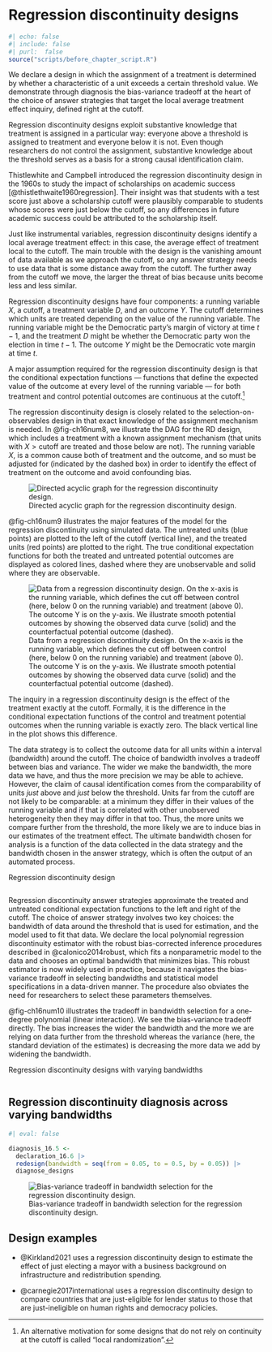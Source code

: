 # Regression discontinuity designs {.unnumbered}

```r
#| echo: false
#| include: false
#| purl:  false
source("scripts/before_chapter_script.R")
```

:::: {.ddbox}

We declare a design in which the assignment of a treatment is determined by whether a characteristic of a unit exceeds a certain threshold value. We demonstrate through diagnosis the bias-variance tradeoff at the heart of the choice of answer strategies that target the local average treatment effect inquiry, defined right at the cutoff.

::::

Regression discontinuity designs exploit substantive knowledge that treatment is assigned in a particular way: everyone above a threshold is assigned to treatment and everyone below it is not. Even though researchers do not control the assignment, substantive knowledge about the threshold serves as a basis for a strong causal identification claim.

Thistlewhite and Campbell introduced the regression discontinuity design in the 1960s to study the impact of scholarships on academic success [@thistlethwaite1960regression]. Their insight was that students with a test score just above a scholarship cutoff were plausibly comparable to students whose scores were just below the cutoff, so any differences in future academic success could be attributed to the scholarship itself.

Just like instrumental variables, regression discontinuity designs identify a local average treatment effect: in this case, the average effect of treatment local to the cutoff. The main trouble with the design is the vanishing amount of data available as we approach the cutoff, so any answer strategy needs to use data that is some distance away from the cutoff. The further away from the cutoff we move, the larger the threat of bias because units become less and less similar.

Regression discontinuity designs have four components: a running variable $X$, a cutoff, a treatment variable $D$, and an outcome $Y$. The cutoff determines which units are treated depending on the value of the running variable. The running variable might be the Democratic party's margin of victory at time $t-1$, and the treatment $D$ might be whether the Democratic party won the election in time $t-1$. The outcome $Y$ might be the Democratic vote margin at time $t$. 
    
A major assumption required for the regression discontinuity design is that the conditional expectation functions --- functions that define the expected value of the outcome at every level of the running variable --- for both treatment and control potential outcomes are continuous at the cutoff.^[An alternative motivation for some designs that do not rely on continuity at the cutoff is called "local randomization".] 

The regression discontinuity design is closely related to the selection-on-observables design in that exact knowledge of the assignment mechanism is needed. In @fig-ch16num8, we illustrate the DAG for the RD design, which includes a treatment with a known assignment mechanism (that units with $X>\mathrm{cutoff}$ are treated and those below are not). The running variable $X$, is a common cause both of treatment and the outcome, and so must be adjusted for (indicated by the dashed box) in order to identify the effect of treatment on the outcome and avoid confounding bias.  

![Directed acyclic graph for the regression discontinuity design.](/figures/figure-16-8){#fig-ch16num8}

@fig-ch16num9 illustrates the major features of the model for the regression discontinuity using simulated data. The untreated units (blue points) are plotted to the left of the cutoff (vertical line), and the treated units (red points) are plotted to the right. The true conditional expectation functions for both the treated and untreated potential outcomes are displayed as colored lines, dashed where they are unobservable and solid where they are observable. 

![Data from a regression discontinuity design. On the x-axis is the running variable, which defines the cut off between control (here, below 0 on the running variable) and treatment (above 0). The outcome Y is on the y-axis. We illustrate smooth potential outcomes by showing the observed data curve (solid) and the counterfactual potential outcome (dashed).](/figures/figure-16-9){#fig-ch16num9}

The inquiry in a regression discontinuity design is the effect of the treatment exactly at the cutoff. Formally, it is the difference in the conditional expectation functions of the control and treatment potential outcomes when the running variable is exactly zero. The black vertical line in the plot shows this difference.

The data strategy is to collect the outcome data for all units within a interval (bandwidth) around the cutoff. The choice of bandwidth involves a tradeoff between bias and variance. The wider we make the bandwidth, the more data we have, and thus the more precision we may be able to achieve. However, the claim of causal identification comes from the comparability of units *just* above and *just* below the threshold. Units far from the cutoff are not likely to be comparable: at a minimum they differ in their values of the running variable and if that is correlated with other unobserved heterogeneity then they may differ in that too. Thus, the more units we compare further from the threshold, the more likely we are to induce bias in our estimates of the treatment effect. The ultimate bandwidth chosen for analysis is a function of the data collected in the data strategy and the bandwidth chosen in the answer strategy, which is often the output of an automated process.

::: {#def-ch16num5 .declaration} 

Regression discontinuity design

```r
```

:::

Regression discontinuity answer strategies approximate the treated and untreated conditional expectation functions to the left and right of the cutoff. The choice of answer strategy involves two key choices: the bandwidth of data around the threshold that is used for estimation, and the model used to fit that data. We declare the local polynomial regression discontinuity estimator with the robust bias-corrected inference procedures described in @calonico2014robust, which fits a nonparametric model to the data and chooses an optimal bandwidth that minimizes bias. This robust estimator is now widely used in practice, because it navigates the bias-variance tradeoff in selecting bandwidths and statistical model specifications in a data-driven manner. The procedure also obviates the need for researchers to select these parameters themselves.

@fig-ch16num10 illustrates the tradeoff in bandwidth selection for a one-degree polynomial (linear interaction). We see the bias-variance tradeoff directly. The bias increases the wider the bandwidth and the more we are relying on data further from the threshold whereas the variance (here, the standard deviation of the estimates) is decreasing the more data we add by widening the bandwidth.

::: {#def-ch16num6 .declaration} 

Regression discontinuity designs with varying bandwidths

```r
```

:::

::: {#lem-ch16num5} 

## Regression discontinuity diagnosis across varying bandwidths

```r
#| eval: false

diagnosis_16.5 <- 
  declaration_16.6 |> 
  redesign(bandwidth = seq(from = 0.05, to = 0.5, by = 0.05)) |> 
  diagnose_designs
```

![Bias-variance tradeoff in bandwidth selection for the regression discontinuity design.](/figures/figure-16-10){#fig-ch16num10}

:::

## Design examples

- @Kirkland2021 uses a regression discontinuity design to estimate the effect of just electing a mayor with a business background on infrastructure and redistribution spending.

- @carnegie2017international uses a regression discontinuity design to compare countries that are just-eligible for lender status to those that are just-ineligible on human rights and democracy policies. 

